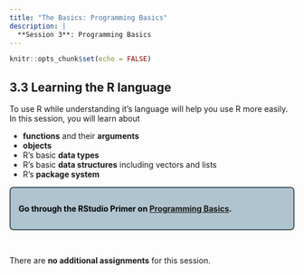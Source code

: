 ```yaml
---
title: "The Basics: Programming Basics"
description: |
  **Session 3**: Programming Basics
---
```


```r
knitr::opts_chunk$set(echo = FALSE)
```
<style>
  .blackbox {
    padding: 1em;
    background: #b0c4cf;
    color: black;
    border: 2px solid #455a64;
    border-radius: 7px;
  }
</style>

## 3.3 Learning the R language

To use R while understanding it's language will help you use R more easily. In this session, you will learn about

  - **functions** and their **arguments**
  - **objects**
  - R’s basic **data types**
  - R’s basic **data structures** including vectors and lists
  - R’s **package system**
  
:::: {.blackbox data-latex=""}
**Go through the RStudio Primer on [Programming Basics](https://rstudio.cloud/learn/primers/1.2).** 
::::
<p>&nbsp;</p>

There are **no additional assignments** for this session. 


